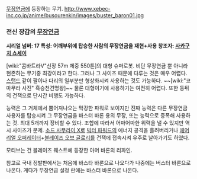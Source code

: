[[무장연금]]에 등장하는 무기.
http://www.xebec-inc.co.jp/anime/busourenkin/images/buster_baron01.jpg

=== 전신 장갑의 [[무장연금]] === 
'''시리얼 넘버: 17
특성: 어깨부위에 탑승한 사람의 무장연금을 재현+사용
창조자: [[사카구치 쇼세이]]'''

[wiki:"콤바트라V"신장 57m 체중 550톤]의 대형 슈퍼로봇. 비단 무장연금 뿐 아니라 현존하는 무기중 최강이라고 한다. 그러나 그 사이즈 때문에 다루는 것은 매우 어렵다. [[스탠드]] 같이 팔이나 다리의 일부분만 형상화시켜 사용하는 것도 가능하다. ~~[wiki:"코마무라 사진" 흑승천견명왕]~~ 물론 대형이기에 사용하기는 여전히 어렵다. 또한 등뒤의 건잭으로 단시간 비행도 가능하다.

능력은 그 거체에서 뿜어져나오는 막강한 파워로 보이지만 진짜 능력은 다른 무장연금 사용자를 탑승시켜 그 무장연금을 바스터 바론 용의 무장, 또는 능력으로 증폭해 사용하는 것. 최대 5개까지 장비할 수 있다. 조합에 따라서 어마어마한 위력을 낼 수 있지만 역시 사이즈가 문제. [[소드 사무라이 X]]로 [[빅터 파워드]]의 에너지 공격을 흘려버리거나 [[에어리얼 오퍼레이터]]+[[블레이즈 오브 글로리]]를 건잭에 접속시켜 우주로 날아가기도 하였다.

모티브는 건 블레이즈 웨스트에 등장한 아머 바론의 리파인. 

참고로 국내 정발판에서는 처음에 바스타 바론으로 나오다가 나중에는 버스터 바론으로 나온다. 게다가 무장연금 설정 란에는 바스터 바론으로 나온다.
